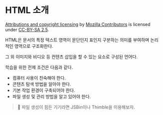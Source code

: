 # HTML 소개


[Attributions and copyright licensing](https://developer.mozilla.org/en-US/docs/MDN/Writing_guidelines/Attrib_copyright_license) by [Mozilla Contributors](https://developer.mozilla.org/en-US/docs/MDN/Community/Roles_teams#contributor) is licensed under [CC-BY-SA 2.5](https://creativecommons.org/licenses/by-sa/2.5/).


HTML은 문서의 특정 텍스트 영역이 문단인지 표인지 구분하는 의미를 부여하며 논리적인 영역으로 구조화한다.


그 외 이미지와 비디오 등 컨텐츠 삽입을 할 수 있는 요소로 구성된 언어다.


학습을 위한 전제 조건은 다음과 같다.

- 컴퓨터 사용이 친숙해야 한다.
- 콘텐츠 탐색 방법을 알아야 한다.
- 기본 작업 환경이 구축되어야 한다.
- 파일 생성 및 관리 방법을 알고 있어야 한다.

> 🦋 파일 생성이 힘든 기기라면 JSBin이나 Thimble을 이용해보자.

